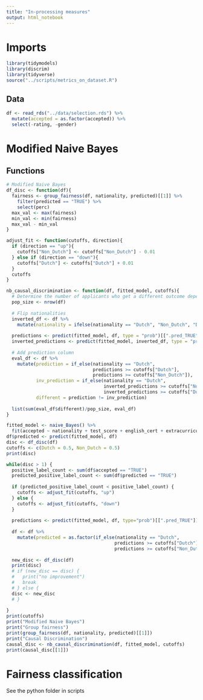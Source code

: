 ```yaml
---
title: "In-processing measures"
output: html_notebook
---
```


# Imports
```r
library(tidymodels)
library(discrim)
library(tidyverse)
source("../scripts/metrics_on_dataset.R")
```

## Data
```r
df <- read_rds("../data/selection.rds") %>%
  mutate(accepted = as.factor(accepted)) %>%
  select(-rating, -gender)
```

# Modified Naive Bayes
## Functions
```r
# Modified Naive Bayes
df_disc <- function(df){
  fairness <- group_fairness(df, nationality, predicted)[[1]] %>%
    filter(predicted == "TRUE") %>%
    select(perc) 
  max_val <- max(fairness)
  min_val <- min(fairness)
  max_val - min_val
}

adjust_fit <- function(cutoffs, direction){
  if (direction == "up"){
    cutoffs["Non_Dutch"] <- cutoffs["Non_Dutch"] - 0.01
  } else if (direction == "down"){
    cutoffs["Dutch"] <- cutoffs["Dutch"] + 0.01
  }
  cutoffs
}

nb_causal_discrimination <- function(df, fitted_model, cutoffs){
  # Determine the number of applicants who get a different outcome depending on their nationality
  pop_size <- nrow(df)
  
  # Flip nationalities
  inverted_df <- df %>% 
    mutate(nationality = ifelse(nationality == "Dutch", "Non_Dutch", "Dutch"))
  
  predictions <- predict(fitted_model, df, type = "prob")[[".pred_TRUE"]]
  inverted_predictions <- predict(fitted_model, inverted_df, type = "prob")[[".pred_TRUE"]]
  
  # Add prediction column
  eval_df <- df %>% 
    mutate(prediction = if_else(nationality == "Dutch", 
                                predictions >= cutoffs["Dutch"],
                                predictions >= cutoffs["Non_Dutch"]),
           inv_prediction = if_else(nationality == "Dutch", 
                                    inverted_predictions >= cutoffs["Non_Dutch"],
                                    inverted_predictions >= cutoffs["Dutch"]),
           different = prediction != inv_prediction)
  
  list(sum(eval_df$different)/pop_size, eval_df)
}
```

```r
fitted_model <- naive_Bayes() %>%
  fit(accepted ~ nationality + test_score + english_cert + extracurricular, df)
df$predicted <- predict(fitted_model, df)
disc <- df_disc(df) 
cutoffs <- c(Dutch = 0.5, Non_Dutch = 0.5)
print(disc)

while(disc > 1) {
  positive_label_count <- sum(df$accepted == "TRUE")
  predicted_positive_label_count <- sum(df$predicted == "TRUE")
  
  if (predicted_positive_label_count < positive_label_count) {
    cutoffs <- adjust_fit(cutoffs, "up")
  } else {
    cutoffs <- adjust_fit(cutoffs, "down") 
  }
  
  predictions <- predict(fitted_model, df, type="prob")[[".pred_TRUE"]]
  
  df <- df %>%
    mutate(predicted = as.factor(if_else(nationality == "Dutch", 
                                        predictions >= cutoffs["Dutch"],
                                        predictions >= cutoffs["Non_Dutch"])))
  
  new_disc <- df_disc(df) 
  print(disc)
  # if (new_disc == disc) {
  #   print("no improvement")
  #   break
  # } else {
  disc <- new_disc
  # }
  
}
print(cutoffs)
print("Modified Naive Bayes")
print("Group fairness")
print(group_fairness(df, nationality, predicted)[[1]])
print("Causal Discrimination")
causal_disc <- nb_causal_discrimination(df, fitted_model, cutoffs)
print(causal_disc[[1]])
```

# Fairness classification
See the python folder in scripts

